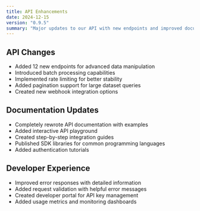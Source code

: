 ```yaml
---
title: API Enhancements
date: 2024-12-15
version: "0.9.5"
summary: "Major updates to our API with new endpoints and improved documentation."
---
```


## API Changes

- Added 12 new endpoints for advanced data manipulation
- Introduced batch processing capabilities
- Implemented rate limiting for better stability
- Added pagination support for large dataset queries
- Created new webhook integration options

## Documentation Updates

- Completely rewrote API documentation with examples
- Added interactive API playground
- Created step-by-step integration guides
- Published SDK libraries for common programming languages
- Added authentication tutorials

## Developer Experience

- Improved error responses with detailed information
- Added request validation with helpful error messages
- Created developer portal for API key management
- Added usage metrics and monitoring dashboards